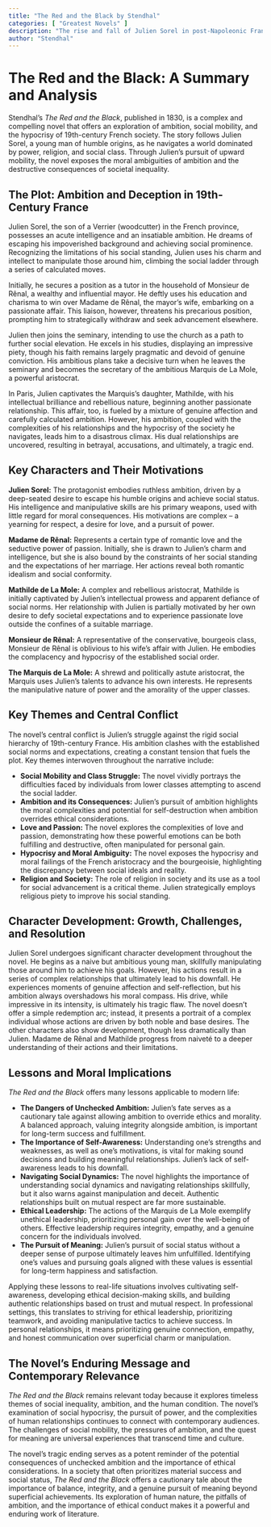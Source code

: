 ```yaml
---
title: "The Red and the Black by Stendhal"
categories: [ "Greatest Novels" ]
description: "The rise and fall of Julien Sorel in post-Napoleonic France."
author: "Stendhal"
---
```

# The Red and the Black: A Summary and Analysis

Stendhal's *The Red and the Black*, published in 1830, is a complex and compelling novel that offers an exploration of ambition, social mobility, and the hypocrisy of 19th-century French society. The story follows Julien Sorel, a young man of humble origins, as he navigates a world dominated by power, religion, and social class. Through Julien's pursuit of upward mobility, the novel exposes the moral ambiguities of ambition and the destructive consequences of societal inequality.


## The Plot: Ambition and Deception in 19th-Century France

Julien Sorel, the son of a Verrier (woodcutter) in the French province, possesses an acute intelligence and an insatiable ambition.  He dreams of escaping his impoverished background and achieving social prominence.  Recognizing the limitations of his social standing, Julien uses his charm and intellect to manipulate those around him, climbing the social ladder through a series of calculated moves.  

Initially, he secures a position as a tutor in the household of Monsieur de Rênal, a wealthy and influential mayor.  He deftly uses his education and charisma to win over Madame de Rênal, the mayor's wife, embarking on a passionate affair.  This liaison, however, threatens his precarious position, prompting him to strategically withdraw and seek advancement elsewhere.

Julien then joins the seminary, intending to use the church as a path to further social elevation.  He excels in his studies, displaying an impressive piety, though his faith remains largely pragmatic and devoid of genuine conviction.  His ambitious plans take a decisive turn when he leaves the seminary and becomes the secretary of the ambitious Marquis de La Mole, a powerful aristocrat.

In Paris, Julien captivates the Marquis's daughter, Mathilde, with his intellectual brilliance and rebellious nature, beginning another passionate relationship.  This affair, too, is fueled by a mixture of genuine affection and carefully calculated ambition.  However, his ambition, coupled with the complexities of his relationships and the hypocrisy of the society he navigates, leads him to a disastrous climax.  His dual relationships are uncovered, resulting in betrayal, accusations, and ultimately, a tragic end.


## Key Characters and Their Motivations

**Julien Sorel:** The protagonist embodies ruthless ambition, driven by a deep-seated desire to escape his humble origins and achieve social status. His intelligence and manipulative skills are his primary weapons, used with little regard for moral consequences. His motivations are complex – a yearning for respect, a desire for love, and a pursuit of power.

**Madame de Rênal:**  Represents a certain type of romantic love and the seductive power of passion. Initially, she is drawn to Julien's charm and intelligence, but she is also bound by the constraints of her social standing and the expectations of her marriage.  Her actions reveal both romantic idealism and social conformity.

**Mathilde de La Mole:**  A complex and rebellious aristocrat, Mathilde is initially captivated by Julien's intellectual prowess and apparent defiance of social norms.  Her relationship with Julien is partially motivated by her own desire to defy societal expectations and to experience passionate love outside the confines of a suitable marriage.

**Monsieur de Rênal:** A representative of the conservative, bourgeois class, Monsieur de Rênal is oblivious to his wife’s affair with Julien.  He embodies the complacency and hypocrisy of the established social order.

**The Marquis de La Mole:**  A shrewd and politically astute aristocrat, the Marquis uses Julien's talents to advance his own interests. He represents the manipulative nature of power and the amorality of the upper classes.


## Key Themes and Central Conflict

The novel's central conflict is Julien's struggle against the rigid social hierarchy of 19th-century France. His ambition clashes with the established social norms and expectations, creating a constant tension that fuels the plot.  Key themes interwoven throughout the narrative include:

* **Social Mobility and Class Struggle:** The novel vividly portrays the difficulties faced by individuals from lower classes attempting to ascend the social ladder.
* **Ambition and its Consequences:** Julien's pursuit of ambition highlights the moral complexities and potential for self-destruction when ambition overrides ethical considerations.
* **Love and Passion:** The novel explores the complexities of love and passion, demonstrating how these powerful emotions can be both fulfilling and destructive, often manipulated for personal gain.
* **Hypocrisy and Moral Ambiguity:** The novel exposes the hypocrisy and moral failings of the French aristocracy and the bourgeoisie, highlighting the discrepancy between social ideals and reality.
* **Religion and Society:** The role of religion in society and its use as a tool for social advancement is a critical theme. Julien strategically employs religious piety to improve his social standing.


## Character Development: Growth, Challenges, and Resolution

Julien Sorel undergoes significant character development throughout the novel. He begins as a naive but ambitious young man, skillfully manipulating those around him to achieve his goals.  However, his actions result in a series of complex relationships that ultimately lead to his downfall.  He experiences moments of genuine affection and self-reflection, but his ambition always overshadows his moral compass. His drive, while impressive in its intensity, is ultimately his tragic flaw. The novel doesn't offer a simple redemption arc; instead, it presents a portrait of a complex individual whose actions are driven by both noble and base desires. The other characters also show development, though less dramatically than Julien. Madame de Rênal and Mathilde progress from naiveté to a deeper understanding of their actions and their limitations.


## Lessons and Moral Implications

*The Red and the Black* offers many lessons applicable to modern life:

* **The Dangers of Unchecked Ambition:** Julien's fate serves as a cautionary tale against allowing ambition to override ethics and morality. A balanced approach, valuing integrity alongside ambition, is important for long-term success and fulfillment.
* **The Importance of Self-Awareness:** Understanding one's strengths and weaknesses, as well as one's motivations, is vital for making sound decisions and building meaningful relationships.  Julien’s lack of self-awareness leads to his downfall.
* **Navigating Social Dynamics:** The novel highlights the importance of understanding social dynamics and navigating relationships skillfully, but it also warns against manipulation and deceit. Authentic relationships built on mutual respect are far more sustainable.
* **Ethical Leadership:** The actions of the Marquis de La Mole exemplify unethical leadership, prioritizing personal gain over the well-being of others.  Effective leadership requires integrity, empathy, and a genuine concern for the individuals involved.
* **The Pursuit of Meaning:** Julien's pursuit of social status without a deeper sense of purpose ultimately leaves him unfulfilled. Identifying one’s values and pursuing goals aligned with these values is essential for long-term happiness and satisfaction.

Applying these lessons to real-life situations involves cultivating self-awareness, developing ethical decision-making skills, and building authentic relationships based on trust and mutual respect.  In professional settings, this translates to striving for ethical leadership, prioritizing teamwork, and avoiding manipulative tactics to achieve success. In personal relationships, it means prioritizing genuine connection, empathy, and honest communication over superficial charm or manipulation.


## The Novel's Enduring Message and Contemporary Relevance

*The Red and the Black* remains relevant today because it explores timeless themes of social inequality, ambition, and the human condition. The novel's examination of social hypocrisy, the pursuit of power, and the complexities of human relationships continues to connect with contemporary audiences. The challenges of social mobility, the pressures of ambition, and the quest for meaning are universal experiences that transcend time and culture.

The novel's tragic ending serves as a potent reminder of the potential consequences of unchecked ambition and the importance of ethical considerations.  In a society that often prioritizes material success and social status, *The Red and the Black* offers a cautionary tale about the importance of balance, integrity, and a genuine pursuit of meaning beyond superficial achievements.  Its exploration of human nature, the pitfalls of ambition, and the importance of ethical conduct makes it a powerful and enduring work of literature.

